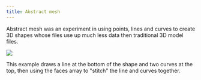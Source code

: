 ```yaml
---
title: Abstract mesh
---
```


Abstract mesh was an experiment in using points, lines and curves to create 3D shapes whose files use up much less data then traditional 3D model files.

<img src="/abstractmesh.png"/>

This example draws a line at the bottom of the shape and two curves at the top, then using the faces array to "stitch" the line and curves together.

<LinkCard title="GitHub" href="https://github.com/DaylightNebula/AbstractMesh.git" />
